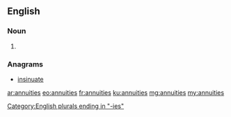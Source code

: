 ==English==

===Noun===
{{head|en|plural}}

# {{plural of|annuity|lang=en|nocat=1}}

===Anagrams===
* [[insinuate#English|insinuate]]

[[Category:English plurals ending in "-ies"]]

[[ar:annuities]]
[[eo:annuities]]
[[fr:annuities]]
[[ku:annuities]]
[[mg:annuities]]
[[my:annuities]]